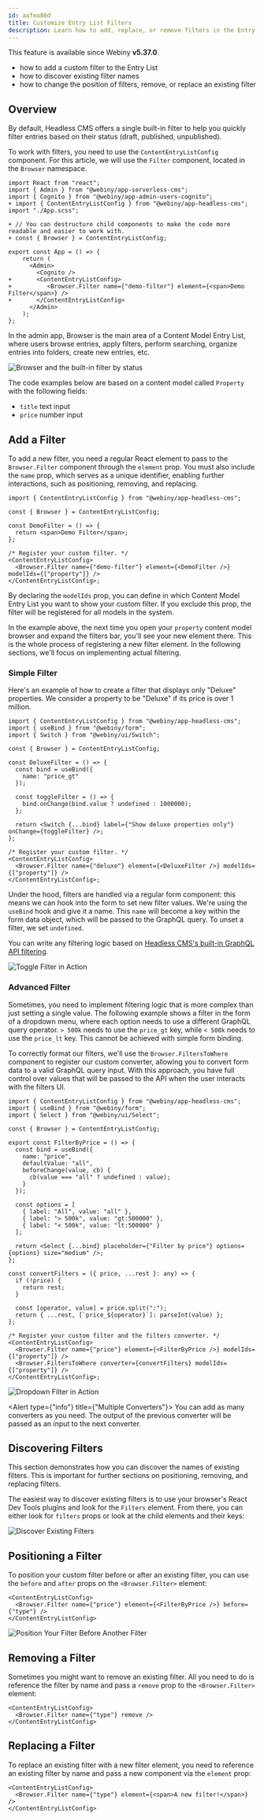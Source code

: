 ```yaml
---
id: aafea80d
title: Customize Entry List Filters
description: Learn how to add, replace, or remove filters in the Entry List.
---
```




<Alert type="info" title="Can I Use This?">

This feature is available since Webiny **v5.37.0**.

</Alert>

<Alert type="success" title="What you'll learn">

- how to add a custom filter to the Entry List
- how to discover existing filter names
- how to change the position of filters, remove, or replace an existing filter

</Alert>

## Overview

By default, Headless CMS offers a single built-in filter to help you quickly filter entries based on their status (draft, published, unpublished).

To work with filters, you need to use the `ContentEntryListConfig` component. For this article, we will use the `Filter` component, located in the `Browser` namespace.

```diff-tsx apps/admin/src/App.tsx
import React from "react";
import { Admin } from "@webiny/app-serverless-cms";
import { Cognito } from "@webiny/app-admin-users-cognito";
+ import { ContentEntryListConfig } from "@webiny/app-headless-cms";
import "./App.scss";

+ // You can destructure child components to make the code more readable and easier to work with.
+ const { Browser } = ContentEntryListConfig;

export const App = () => {
    return (
      <Admin>
        <Cognito />
+       <ContentEntryListConfig>
+          <Browser.Filter name={"demo-filter"} element={<span>Demo Filter</span>} />
+       </ContentEntryListConfig>
      </Admin>
    );
};
```

In the admin app, Browser is the main area of a Content Model Entry List, where users browse entries, apply filters, perform searching, organize entries into folders, create new entries, etc.

<Image src={hcmsFilters} title="Browser and the built-in filter by status" />

<Alert type="info" title="Content entry setup">

The code examples below are based on a content model called `Property` with the following fields:

- `title` text input
- `price` number input

</Alert>

## Add a Filter

To add a new filter, you need a regular React element to pass to the `Browser.Filter` component through the `element` prop. You must also include the `name` prop, which serves as a unique identifier, enabling further interactions, such as positioning, removing, and replacing.

```tsx apps/admin/src/App.tsx
import { ContentEntryListConfig } from "@webiny/app-headless-cms";

const { Browser } = ContentEntryListConfig;

const DemoFilter = () => {
  return <span>Demo Filter</span>;
};

/* Register your custom filter. */
<ContentEntryListConfig>
  <Browser.Filter name={"demo-filter"} element={<DemoFilter />} modelIds={["property"]} />
</ContentEntryListConfig>;
```

By declaring the `modelIds` prop, you can define in which Content Model Entry List you want to show your custom filter. If you exclude this prop, the filter will be registered for all models in the system.

In the example above, the next time you open your `property` content model browser and expand the filters bar, you'll see your new element there. This is the whole process of registering a new filter element. In the following sections, we'll focus on implementing actual filtering.

### Simple Filter

Here's an example of how to create a filter that displays only "Deluxe" properties. We consider a property to be "Deluxe" if its price is over 1 million.

```tsx apps/admin/src/App.tsx
import { ContentEntryListConfig } from "@webiny/app-headless-cms";
import { useBind } from "@webiny/form";
import { Switch } from "@webiny/ui/Switch";

const { Browser } = ContentEntryListConfig;

const DeluxeFilter = () => {
  const bind = useBind({
    name: "price_gt"
  });

  const toggleFilter = () => {
    bind.onChange(bind.value ? undefined : 1000000);
  };

  return <Switch {...bind} label={"Show deluxe properties only"} onChange={toggleFilter} />;
};

/* Register your custom filter. */
<ContentEntryListConfig>
  <Browser.Filter name={"deluxe"} element={<DeluxeFilter />} modelIds={["property"]} />
</ContentEntryListConfig>;
```

Under the hood, filters are handled via a regular form component: this means we can hook into the form to set new filter values. We're using the `useBind` hook and give it a name. This `name` will become a key within the form data object, which will be passed to the GraphQL query. To unset a filter, we set `undefined`.

You can write any filtering logic based on [Headless CMS's built-in GraphQL API filtering](/docs/headless-cms/basics/using-graphql-api-advanced-filtering).

<Image src={hcmsToggleFilter} title="Toggle Filter in Action" />

### Advanced Filter

Sometimes, you need to implement filtering logic that is more complex than just setting a single value. The following example shows a filter in the form of a dropdown menu, where each option needs to use a different GraphQL query operator. `> 500k` needs to use the `price_gt` key, while `< 500k` needs to use the `price_lt` key. This cannot be achieved with simple form binding.

To correctly format our filters, we'll use the `Browser.FiltersToWhere` component to register our custom converter, allowing you to convert form data to a valid GraphQL query input. With this approach, you have full control over values that will be passed to the API when the user interacts with the filters UI.

```tsx apps/admin/src/App.tsx
import { ContentEntryListConfig } from "@webiny/app-headless-cms";
import { useBind } from "@webiny/form";
import { Select } from "@webiny/ui/Select";

const { Browser } = ContentEntryListConfig;

export const FilterByPrice = () => {
  const bind = useBind({
    name: "price",
    defaultValue: "all",
    beforeChange(value, cb) {
      cb(value === "all" ? undefined : value);
    }
  });

  const options = [
    { label: "All", value: "all" },
    { label: "> 500k", value: "gt:500000" },
    { label: "< 500k", value: "lt:500000" }
  ];

  return <Select {...bind} placeholder={"Filter by price"} options={options} size="medium" />;
};

const convertFilters = ({ price, ...rest }: any) => {
  if (!price) {
    return rest;
  }

  const [operator, value] = price.split(":");
  return { ...rest, [`price_${operator}`]: parseInt(value) };
};

/* Register your custom filter and the filters converter. */
<ContentEntryListConfig>
  <Browser.Filter name={"price"} element={<FilterByPrice />} modelIds={["property"]} />
  <Browser.FiltersToWhere converter={convertFilters} modelIds={["property"]} />
</ContentEntryListConfig>;
```

<Image src={hcmsDropdownFilter} title="Dropdown Filter in Action" />

<Alert type={"info"} title={"Multiple Converters"}>
  You can add as many converters as you need. The output of the previous converter will be passed as
  an input to the next converter.
</Alert>

## Discovering Filters

This section demonstrates how you can discover the names of existing filters. This is important for further sections on positioning, removing, and replacing filters.

The easiest way to discover existing filters is to use your browser's React Dev Tools plugins and look for the `Filters` element. From there, you can either look for `filters` props or look at the child elements and their keys:

<Image src={hcmsDiscoverFilters} title="Discover Existing Filters" />

## Positioning a Filter

To position your custom filter before or after an existing filter, you can use the `before` and `after` props on the `<Browser.Filter>` element:

```tsx
<ContentEntryListConfig>
  <Browser.Filter name={"price"} element={<FilterByPrice />} before={"type"} />
</ContentEntryListConfig>
```

<Image src={hcmsPositionBefore} title="Position Your Filter Before Another Filter" />

## Removing a Filter

Sometimes you might want to remove an existing filter. All you need to do is reference the filter by name and pass a `remove` prop to the `<Browser.Filter>` element:

```tsx
<ContentEntryListConfig>
  <Browser.Filter name={"type"} remove />
</ContentEntryListConfig>
```

## Replacing a Filter

To replace an existing filter with a new filter element, you need to reference an existing filter by name and pass a new component via the `element` prop:

```tsx
<ContentEntryListConfig>
  <Browser.Filter name={"type"} element={<span>A new filter!</span>} />
</ContentEntryListConfig>
```
